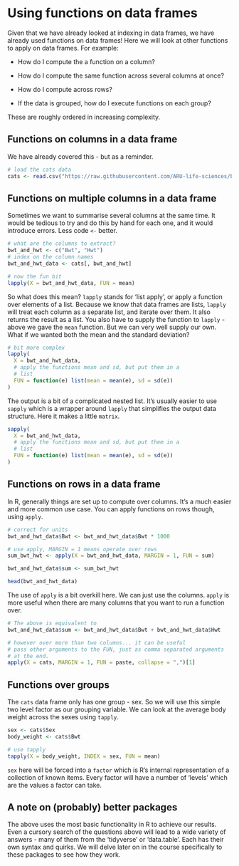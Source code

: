 # Using functions on data frames

Given that we have already looked at indexing in data frames, we have already used functions on data frames! Here we will look at other functions to apply on data frames. For example:

-   How do I compute the a function on a column?

-   How do I compute the same function across several columns at once?

-   How do I compute across rows?

-   If the data is grouped, how do I execute functions on each group?

These are roughly ordered in increasing complexity.

## Functions on columns in a data frame

We have already covered this - but as a reminder.

```r
# load the cats data
cats <- read.csv("https://raw.githubusercontent.com/ARU-life-sciences/bioinformatics/main/R/programming/2_working_with_dataframes/data/cats.csv", stringsAsFactors = TRUE)
```

## Functions on multiple columns in a data frame

Sometimes we want to summarise several columns at the same time. It would be tedious to try and do this by hand for each one, and it would introduce errors. Less code `<-` better.

```r
# what are the columns to extract?
bwt_and_hwt <- c("Bwt", "Hwt")
# index on the column names
bwt_and_hwt_data <- cats[, bwt_and_hwt]

# now the fun bit
lapply(X = bwt_and_hwt_data, FUN = mean)
```

So what does this mean? `lapply` stands for 'list apply', or apply a function over elements of a list. Because we know that data frames are lists, `lapply` will treat each column as a separate list, and iterate over them. It also returns the result as a list. You also have to supply the function to `lapply` - above we gave the `mean` function. But we can very well supply our own. What if we wanted both the mean and the standard deviation?

```r
# bit more complex
lapply(
  X = bwt_and_hwt_data,
  # apply the functions mean and sd, but put them in a
  # list
  FUN = function(e) list(mean = mean(e), sd = sd(e))
)
```

The output is a bit of a complicated nested list. It's usually easier to use `sapply` which is a wrapper around `lapply` that simplifies the output data structure. Here it makes a little `matrix`.

```r
sapply(
  X = bwt_and_hwt_data,
  # apply the functions mean and sd, but put them in a
  # list
  FUN = function(e) list(mean = mean(e), sd = sd(e))
)
```

## Functions on rows in a data frame

In R, generally things are set up to compute over columns. It's a much easier and more common use case. You can apply functions on rows though, using `apply`.

```r
# correct for units
bwt_and_hwt_data$Bwt <- bwt_and_hwt_data$Bwt * 1000

# use apply, MARGIN = 1 means operate over rows
sum_bwt_hwt <- apply(X = bwt_and_hwt_data, MARGIN = 1, FUN = sum)

bwt_and_hwt_data$sum <- sum_bwt_hwt

head(bwt_and_hwt_data)
```

The use of `apply` is a bit overkill here. We can just use the columns. `apply` is more useful when there are many columns that you want to run a function over.

```r
# The above is equivalent to
bwt_and_hwt_data$sum <- bwt_and_hwt_data$Bwt + bwt_and_hwt_data$Hwt

# however over more than two columns... it can be useful
# pass other arguments to the FUN, just as comma separated arguments
# at the end.
apply(X = cats, MARGIN = 1, FUN = paste, collapse = ",")[1]
```

## Functions over groups

The `cats` data frame only has one group - sex. So we will use this simple two level factor as our grouping variable. We can look at the average body weight across the sexes using `tapply`.

```r
sex <- cats$Sex
body_weight <- cats$Bwt

# use tapply
tapply(X = body_weight, INDEX = sex, FUN = mean)
```

`sex` here will be forced into a `factor` which is R's internal representation of a collection of known items. Every factor will have a number of 'levels' which are the values a factor can take.

## A note on (probably) better packages

The above uses the most basic functionality in R to achieve our results. Even a cursory search of the questions above will lead to a wide variety of answers - many of them from the 'tidyverse' or 'data.table'. Each has their own syntax and quirks. We will delve later on in the course specifically to these packages to see how they work.
